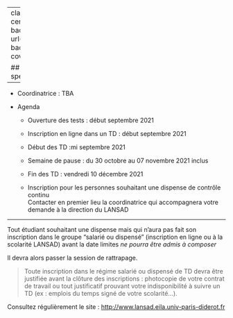 
---
class: inverse, top, center
name: anglais
background-image: url('./img/wallace.jpg')
background-size: cover

## Anglais de spécialité


---

- Coordinatrice : TBA

- Agenda
  + Ouverture des tests : début septembre 2021

  + Inscription en ligne dans un TD : début septembre 2021

  + Début des TD :mi septembre 2021

  + Semaine de pause : du 30 octobre au 07 novembre 2021 inclus

  + Fin des TD : vendredi 10 décembre 2021

  + Inscription pour les personnes souhaitant une dispense de contrôle continu  
  Contacter en premier lieu la coordinatrice qui accompagnera votre demande à la direction du LANSAD

---

Tout étudiant souhaitant une dispense mais qui n'aura pas fait son inscription dans le groupe "salarié ou dispensé" (inscription en ligne ou à la scolarité LANSAD) avant la date limites _ne pourra être admis à composer_

Il devra alors passer la session de rattrapage.

> Toute inscription dans le régime salarié ou dispensé de TD devra être justifiée avant la clôture des inscriptions : photocopie de votre contrat de travail ou tout justificatif prouvant votre indisponibilité à suivre un TD (ex : emplois du temps signé de votre scolarité...).

Consultez régulièrement le site : [http://www.lansad.eila.univ-paris-diderot.fr](http://www.lansad.eila.univ-paris-diderot.fr)
